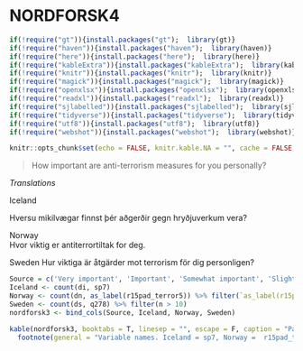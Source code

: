 # NORDFORSK4

```r
if(!require("gt")){install.packages("gt");  library(gt)}
if(!require("haven")){install.packages("haven");  library(haven)}
if(!require("here")){install.packages("here");  library(here)}
if(!require("kableExtra")){install.packages("kableExtra");  library(kableExtra)}
if(!require("knitr")){install.packages("knitr");  library(knitr)}
if(!require("magick")){install.packages("magick");  library(magick)}
if(!require("openxlsx")){install.packages("openxlsx");  library(openxlsx)}
if(!require("readxl")){install.packages("readxl");  library(readxl)}
if(!require("sjlabelled")){install.packages("sjlabelled");  library(sjlabelled)}
if(!require("tidyverse")){install.packages("tidyverse");  library(tidyverse)}
if(!require("utf8")){install.packages("utf8");  library(utf8)}
if(!require("webshot")){install.packages("webshot");  library(webshot)}

knitr::opts_chunk$set(echo = FALSE, knitr.kable.NA = "", cache = FALSE, message = FALSE )
```

> How important are anti-terrorism measures for you personally?

*Translations*

Iceland

Hversu mikilvægar finnst þér aðgerðir gegn hryðjuverkum vera?

Norway  
Hvor viktig er antiterrortiltak for deg.

Sweden 
Hur viktiga är åtgärder mot terrorism för dig personligen?

```r
Source = c('Very important', 'Important', 'Somewhat important', 'Slightly important', 'Not important at all', NA)
Iceland <- count(di, sp7)  
Norway <- count(dn, as_label(r15pad_terror5)) %>% filter(`as_label(r15pad_terror5)` != 'Ikke spurt')
Sweden <- count(ds, q278) %>% filter(n > 10)
nordforsk3 <- bind_cols(Source, Iceland, Norway, Sweden)

kable(nordforsk3, booktabs = T, linesep = "", escape = F, caption = "Panel variable names and values",  col.names = linebreak(c("Source Questionnaire", "Iceland", 'n', "Norway", 'n', "Sweden", 'n'))) %>%
  footnote(general = "Variable names. Iceland = sp7, Norway =  r15pad_terror5, Sweden = q278")
```
